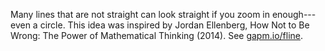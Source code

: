 
Many lines that are not straight can look straight if you zoom in enough---even a circle. This idea was inspired by Jordan Ellenberg, How Not to Be Wrong: The Power of Mathematical Thinking (2014). See [gapm.io/fline](http://gapm.io/fline).